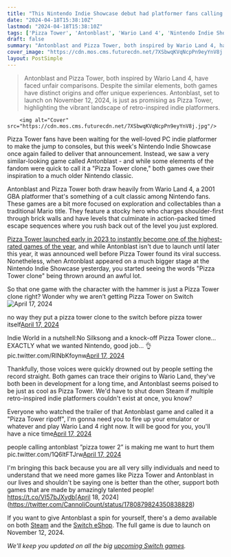 ```yaml
---
title: "This Nintendo Indie Showcase debut had platformer fans calling it a Pizza Tower clone, but they're both inspired by the same 2001 GBA classic"
date: "2024-04-18T15:38:10Z"
lastmod: "2024-04-18T15:38:10Z"
tags: ['Pizza Tower', 'Antonblast', 'Wario Land 4', 'Nintendo Indie Showcase', 'Steam', 'Switch', 'Retro-inspired', 'Platformer']
draft: false
summary: "Antonblast and Pizza Tower, both inspired by Wario Land 4, have faced unfair comparisons. Despite the similar elements, both games have distinct origins and offer unique experiences. Antonblast, set to launch on November 12, 2024, is just as promising as Pizza Tower, highlighting the vibrant landscape of retro-inspired indie platformers."
cover_image: "https://cdn.mos.cms.futurecdn.net/7XSbwqKVqNcpPn9eyYnV8j.jpg" 
layout: PostSimple
---
```

> Antonblast and Pizza Tower, both inspired by Wario Land 4, have faced unfair comparisons. Despite the similar elements, both games have distinct origins and offer unique experiences. Antonblast, set to launch on November 12, 2024, is just as promising as Pizza Tower, highlighting the vibrant landscape of retro-inspired indie platformers.


        <img alt="Cover" src="https://cdn.mos.cms.futurecdn.net/7XSbwqKVqNcpPn9eyYnV8j.jpg"/>
        
Pizza Tower fans have been waiting for the well-loved PC indie platformer to make the jump to consoles, but this week's Nintendo Indie Showcase once again failed to deliver that announcement. Instead, we saw a very similar-looking game called Antonblast - and while some elements of the fandom were quick to call it a "Pizza Tower clone," both games owe their inspiration to a much older Nintendo classic.

Antonblast and Pizza Tower both draw heavily from Wario Land 4, a 2001 GBA platformer that's something of a cult classic among Nintendo fans. These games are a bit more focused on exploration and collectables than a traditional Mario title. They feature a stocky hero who charges shoulder-first through brick walls and have levels that culminate in action-packed timed escape sequences where you rush back out of the level you just explored.

[Pizza Tower launched early in 2023 to instantly become one of the highest-rated games of the year](https://www.gamesradar.com/2023s-third-highest-rated-steam-game-is-a-wario-land-inspired-pizza-platformer/), and while Antonblast isn't due to launch until later this year, it was announced well before Pizza Tower found its viral success. Nonetheless, when Antonblast appeared on a much bigger stage at the Nintendo Indie Showcase yesterday, you started seeing the words "Pizza Tower clone" being thrown around an awful lot.

So that one game with the character with the hammer is just a Pizza Tower clone right? Wonder why we aren’t getting Pizza Tower on Switch![April 17, 2024](https://twitter.com/johniibo/status/1780605274497102087)

no way they put a pizza tower clone to the switch before pizza tower itself[April 17, 2024](https://twitter.com/toaster720/status/1780602799375684060)

Indie World in a nutshell:No Silksong and a knock-off Pizza Tower clone... EXACTLY what we wanted Nintendo, good job... 👌 pic.twitter.com/RINbKfoynw[April 17, 2024](https://twitter.com/mlpeh_Flayre/status/1780603408472523024)

Thankfully, those voices were quickly drowned out by people setting the record straight. Both games can trace their origins to Wario Land, they've both been in development for a long time, and Antonblast seems poised to be just as cool as Pizza Tower. We'd have to shut down Steam if multiple retro-inspired indie platformers couldn't exist at once, you know? 

Everyone who watched the trailer of that Antonblast game and called it a "Pizza Tower ripoff", I'm gonna need you to fire up your emulator or whatever and play Wario Land 4 right now. It will be good for you, you'll have a nice time[April 17, 2024](https://twitter.com/alyossan/status/1780600534401167661)

people calling antonblast ”pizza tower 2” is making me want to hurt them pic.twitter.com/1Q6ltFTJrw[April 17, 2024](https://twitter.com/_faceache/status/1780631217324400967)

I'm bringing this back because you are all very silly individuals and need to understand that we need more games like Pizza Tower and Antonblast in our lives and shouldn't be saying one is better than the other, support both games that are made by amazingly talented people! https://t.co/VI57bJXydb[April 18, 2024](https://twitter.com/CannoliCount/status/1780879824350838828)

If you want to give Antonblast a spin for yourself, there's a demo available on both [Steam](https://store.steampowered.com/app/1887400/ANTONBLAST/) and the [Switch eShop](https://www.nintendo.com/us/store/products/antonblast-switch/). The full game is due to launch on November 12, 2024.

*We'll keep you updated on all the big *[<em>upcoming Switch games</em>](https://www.gamesradar.com/upcoming-nintendo-switch-games/)*.* 
        